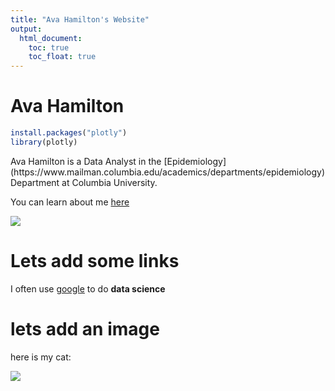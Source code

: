 ```yaml
---
title: "Ava Hamilton's Website"
output: 
  html_document:
    toc: true
    toc_float: true
---
```


# Ava Hamilton
```r
install.packages("plotly")
library(plotly)


```

Ava Hamilton is a Data Analyst in the [Epidemiology] (https://www.mailman.columbia.edu/academics/departments/epidemiology) Department at Columbia University.






You can learn about me [here](about.html)

![](https://media.giphy.com/media/drXGoW1iudhKw/giphy.gif)


# Lets add some links

I often use [google](https://www.google.com/) to do **data science**

# lets add an image

here is my cat:

![](zformula.jpeg)


